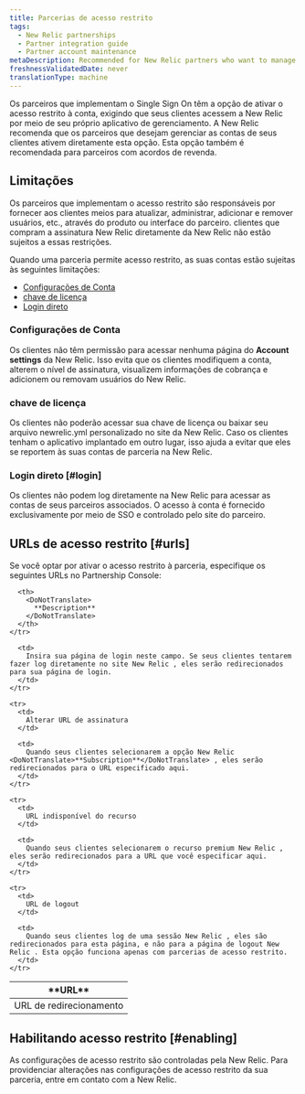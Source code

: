 ```yaml
---
title: Parcerias de acesso restrito
tags:
  - New Relic partnerships
  - Partner integration guide
  - Partner account maintenance
metaDescription: Recommended for New Relic partners who want to manage their customers' accounts directly and for partners with reseller agreements.
freshnessValidatedDate: never
translationType: machine
---
```


Os parceiros que implementam o Single Sign On têm a opção de ativar o acesso restrito à conta, exigindo que seus clientes acessem a New Relic por meio de seu próprio aplicativo de gerenciamento. A New Relic recomenda que os parceiros que desejam gerenciar as contas de seus clientes ativem diretamente esta opção. Esta opção também é recomendada para parceiros com acordos de revenda.

## Limitações

Os parceiros que implementam o acesso restrito são responsáveis por fornecer aos clientes meios para atualizar, administrar, adicionar e remover usuários, etc., através do produto ou interface do parceiro. clientes que compram a assinatura New Relic diretamente da New Relic não estão sujeitos a essas restrições.

Quando uma parceria permite acesso restrito, as suas contas estão sujeitas às seguintes limitações:

* [Configurações de Conta](#account-settings)
* [chave de licença](#license-key)
* [Login direto](#login)

### Configurações de Conta

Os clientes não têm permissão para acessar nenhuma página do <DoNotTranslate>**Account settings**</DoNotTranslate> da New Relic. Isso evita que os clientes modifiquem a conta, alterem o nível de assinatura, visualizem informações de cobrança e adicionem ou removam usuários do New Relic.

### chave de licença

Os clientes não poderão acessar sua chave de licença ou baixar seu arquivo newrelic.yml personalizado no site da New Relic. Caso os clientes tenham o aplicativo implantado em outro lugar, isso ajuda a evitar que eles se reportem às suas contas de parceria na New Relic.

### Login direto [#login]

Os clientes não podem log diretamente na New Relic para acessar as contas de seus parceiros associados. O acesso à conta é fornecido exclusivamente por meio de SSO e controlado pelo site do parceiro.

## URLs de acesso restrito [#urls]

Se você optar por ativar o acesso restrito à parceria, especifique os seguintes URLs no Partnership Console:

<table>
  <thead>
    <tr>
      <th width={200}>
        <DoNotTranslate>
          **URL**
        </DoNotTranslate>
      </th>

      <th>
        <DoNotTranslate>
          **Description**
        </DoNotTranslate>
      </th>
    </tr>
  </thead>

  <tbody>
    <tr>
      <td>
        URL de redirecionamento
      </td>

      <td>
        Insira sua página de login neste campo. Se seus clientes tentarem fazer log diretamente no site New Relic , eles serão redirecionados para sua página de login.
      </td>
    </tr>

    <tr>
      <td>
        Alterar URL de assinatura
      </td>

      <td>
        Quando seus clientes selecionarem a opção New Relic <DoNotTranslate>**Subscription**</DoNotTranslate> , eles serão redirecionados para o URL especificado aqui.
      </td>
    </tr>

    <tr>
      <td>
        URL indisponível do recurso
      </td>

      <td>
        Quando seus clientes selecionarem o recurso premium New Relic , eles serão redirecionados para a URL que você especificar aqui.
      </td>
    </tr>

    <tr>
      <td>
        URL de logout
      </td>

      <td>
        Quando seus clientes log de uma sessão New Relic , eles são redirecionados para esta página, e não para a página de logout New Relic . Esta opção funciona apenas com parcerias de acesso restrito.
      </td>
    </tr>
  </tbody>
</table>

## Habilitando acesso restrito [#enabling]

As configurações de acesso restrito são controladas pela New Relic. Para providenciar alterações nas configurações de acesso restrito da sua parceria, entre em contato com a New Relic.